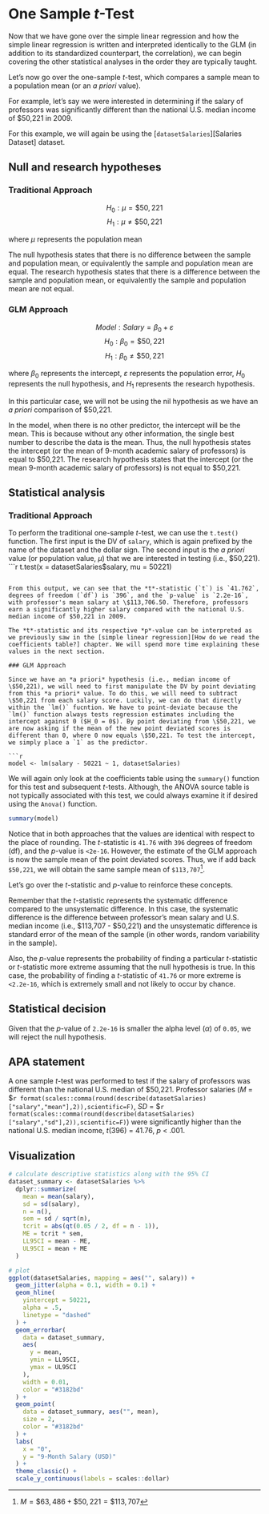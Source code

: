 # One Sample *t*-Test

Now that we have gone over the simple linear regression and how the simple linear regression is written and interpreted identically to the GLM (in addition to its standardized counterpart, the correlation), we can begin covering the other statistical analyses in the order they are typically taught. 

Let's now go over the one-sample *t*-test, which compares a sample mean to a population mean (or an *a priori* value).

For example, let's say we were interested in determining if the salary of professors was significantly different than the national U.S. median income of $50,221 in 2009.

For this example, we will again be using the [`datasetSalaries`][Salaries Dataset] dataset.

## Null and research hypotheses

### Traditional Approach

$$H_0: \mu = \$50,221$$
$$H_1: \mu \ne \$50,221$$

where $\mu$ represents the population mean

The null hypothesis states that there is no difference between the sample and population mean, or equivalently the sample and population mean are equal. The research hypothesis states that there is a difference between the sample and population mean, or equivalently the sample and population mean are not equal. 

### GLM Approach

$$Model: Salary = \beta_0 + \varepsilon$$
$$H_0: \beta_0 = \$50,221$$
$$H_1: \beta_0 \ne \$50,221$$

where $\beta_{0}$ represents the intercept, $\varepsilon$ represents the population error, $H_0$ represents the null hypothesis, and $H_1$ represents the research hypothesis. 

In this particular case, we will not be using the nil hypothesis as we have an *a priori* comparison of $50,221.

In the model, when there is no other predictor, the intercept will be the mean. This is because without any other information, the single best number to describe the data is the mean. Thus, the null hypothesis states the intercept (or the mean of 9-month academic salary of professors) is equal to \$50,221.  The research hypothesis states that the intercept (or the mean 9-month academic salary of professors) is not equal to $50,221.

## Statistical analysis

### Traditional Approach
To perform the traditional one-sample *t*-test, we can use the `t.test()` function. The first input is the DV of `salary`, which is again prefixed by the name of the dataset and the dollar sign. The second input is the *a priori* value (or population value, $\mu$) that we are interested in testing (i.e., $50,221).
```r
t.test(x = datasetSalaries$salary, mu = 50221)
```

From this output, we can see that the *t*-statistic (`t`) is `41.762`, degrees of freedom (`df`) is `396`, and the `p-value` is `2.2e-16`, with professor's mean salary at \$113,706.50. Therefore, professors earn a significantly higher salary compared with the national U.S. median income of $50,221 in 2009.

The *t*-statistic and its respective *p*-value can be interpreted as we previously saw in the [simple linear regression][How do we read the coefficients table?] chapter. We will spend more time explaining these values in the next section.

### GLM Approach

Since we have an *a priori* hypothesis (i.e., median income of \$50,221), we will need to first manipulate the DV by point deviating from this *a priori* value. To do this, we will need to subtract \$50,221 from each salary score. Luckily, we can do that directly within the `lm()` fucntion. We have to point-deviate because the `lm()` function always tests regression estimates including the intercept against 0 ($H_0 = 0$). By point deviating from \$50,221, we are now asking if the mean of the new point deviated scores is different than 0, where 0 now equals \$50,221. To test the intercept, we simply place a `1` as the predictor.

```r
model <- lm(salary - 50221 ~ 1, datasetSalaries)
```

We will again only look at the coefficients table using the `summary()` function for this test and subsequent *t*-tests. Although, the ANOVA source table is not typically associated with this test, we could always examine it if desired using the `Anova()` function.

```r
summary(model)
```
Notice that in both approaches that the values are identical with respect to the place of rounding. The *t*-statistic is `41.76` with `396` degrees of freedom (df), and the *p*-value is `<2e-16`. However, the estimate of the GLM approach is now the sample mean of the point deviated scores. Thus, we if add back `$50,221`, we will obtain the same sample mean of `$113,707`[^1].

[^1]: $M = \$63,486+\$50,221=\$113,707$

Let's go over the *t*-statistic and *p*-value to reinforce these concepts. 

Remember that the *t*-statistic represents the systematic difference compared to the unsystematic difference. In this case, the systematic difference is the difference between professor's mean salary and U.S. median income (i.e., \$113,707 - \$50,221) and the unsystematic difference is standard error of the mean of the sample (in other words, random variability in the sample).

Also, the *p*-value represents the probability of finding a particular *t*-statistic or *t*-statistic more extreme assuming that the null hypothesis is true. In this case, the probability of finding a *t*-statistic of `41.76` or more extreme is `<2.2e-16`, which is extremely small and not likely to occur by chance. 


## Statistical decision
Given that the *p*-value of `2.2e-16` is smaller the alpha level ($\alpha$) of `0.05`, we will reject the null hypothesis. 

## APA statement
A one sample *t*-test was performed to test if the salary of professors was different than the national U.S. median of \$50,221. Professor salaries (*M* = \$`r format(scales::comma(round(describe(datasetSalaries)["salary","mean"],2)),scientific=F)`, *SD* = \$`r format(scales::comma(round(describe(datasetSalaries)["salary","sd"],2)),scientific=F)`) were significantly higher than the national U.S. median income, *t*(396) = 41.76, *p* < .001.

## Visualization
```r
# calculate descriptive statistics along with the 95% CI
dataset_summary <- datasetSalaries %>%
  dplyr::summarize(
    mean = mean(salary),
    sd = sd(salary),
    n = n(),
    sem = sd / sqrt(n),
    tcrit = abs(qt(0.05 / 2, df = n - 1)),
    ME = tcrit * sem,
    LL95CI = mean - ME,
    UL95CI = mean + ME
  )

# plot
ggplot(datasetSalaries, mapping = aes("", salary)) +
  geom_jitter(alpha = 0.1, width = 0.1) +
  geom_hline(
    yintercept = 50221,
    alpha = .5,
    linetype = "dashed"
  ) +
  geom_errorbar(
    data = dataset_summary,
    aes(
      y = mean,
      ymin = LL95CI,
      ymax = UL95CI
    ),
    width = 0.01,
    color = "#3182bd"
  ) +
  geom_point(
    data = dataset_summary, aes("", mean),
    size = 2,
    color = "#3182bd"
  ) +
  labs(
    x = "0",
    y = "9-Month Salary (USD)"
  ) +
  theme_classic() +
  scale_y_continuous(labels = scales::dollar)
```


